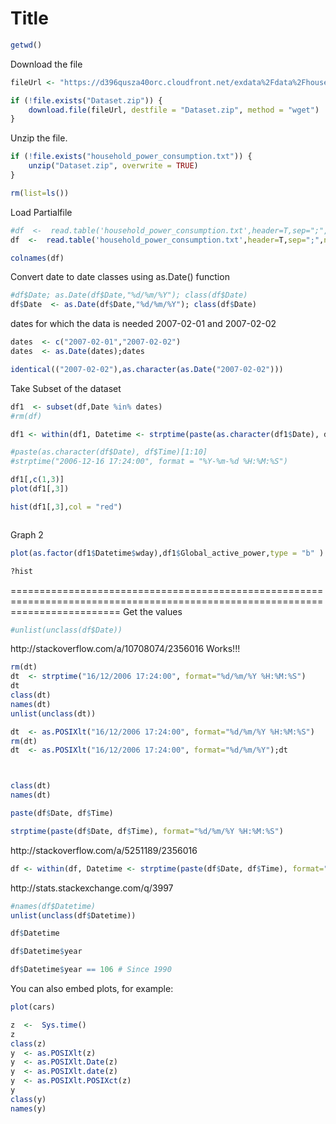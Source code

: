 Title
========================================================

```r
getwd()
```

Download the file
```r
fileUrl <- "https://d396qusza40orc.cloudfront.net/exdata%2Fdata%2Fhousehold_power_consumption.zip"

if (!file.exists("Dataset.zip")) {
    download.file(fileUrl, destfile = "Dataset.zip", method = "wget")
}
```

Unzip the file.

```r
if (!file.exists("household_power_consumption.txt")) {
    unzip("Dataset.zip", overwrite = TRUE)
}
```


```r
rm(list=ls())
```


Load Partial\Complete file
```r
#df  <-  read.table('household_power_consumption.txt',header=T,sep=";",na.strings="?",nrows=10)
df  <-  read.table('household_power_consumption.txt',header=T,sep=";",na.strings="?")
```

```r
colnames(df)
```

Convert date  to date classes using as.Date() function
```r

#df$Date; as.Date(df$Date,"%d/%m/%Y"); class(df$Date)
df$Date  <- as.Date(df$Date,"%d/%m/%Y"); class(df$Date)
```

dates for which the data is needed  2007-02-01 and 2007-02-02
```r
dates  <- c("2007-02-01","2007-02-02")
dates  <- as.Date(dates);dates
```

```r
identical(("2007-02-02"),as.character(as.Date("2007-02-02")))
```


Take Subset of the dataset

```r
df1  <- subset(df,Date %in% dates)
#rm(df)
```



```r
df1 <- within(df1, Datetime <- strptime(paste(as.character(df1$Date), df1$Time), format="%Y-%m-%d %H:%M:%S"));head(df1)

#paste(as.character(df$Date), df$Time)[1:10]
#strptime("2006-12-16 17:24:00", format = "%Y-%m-%d %H:%M:%S")

```




```r
df1[,c(1,3)]
plot(df1[,3])

hist(df1[,3],col = "red")



```


Graph 2
```r
plot(as.factor(df1$Datetime$wday),df1$Global_active_power,type = "b" )

```



```r
?hist

```



===============================================================================================================================
Get the values
```r
#unlist(unclass(df$Date))
```


http://stackoverflow.com/a/10708074/2356016
Works!!!
```r
rm(dt)
dt  <- strptime("16/12/2006 17:24:00", format="%d/%m/%Y %H:%M:%S")
dt
class(dt)
names(dt)
unlist(unclass(dt))
```


```r
dt  <- as.POSIXlt("16/12/2006 17:24:00", format="%d/%m/%Y %H:%M:%S")
rm(dt)
dt  <- as.POSIXlt("16/12/2006 17:24:00", format="%d/%m/%Y");dt



class(dt)
names(dt)

```




```r
paste(df$Date, df$Time)
```


```r
strptime(paste(df$Date, df$Time), format="%d/%m/%Y %H:%M:%S")
```

http://stackoverflow.com/a/5251189/2356016


```r
df <- within(df, Datetime <- strptime(paste(df$Date, df$Time), format="%d/%m/%Y %H:%M:%S"))
```


http://stats.stackexchange.com/q/3997

```r
#names(df$Datetime)
unlist(unclass(df$Datetime))
```

```r
df$Datetime
```


```r
df$Datetime$year 
```


```r
df$Datetime$year == 106 # Since 1990
```






You can also embed plots, for example:

```r
plot(cars)
```







```r
z  <-  Sys.time()
z
class(z)
y  <- as.POSIXlt(z)
y  <- as.POSIXlt.Date(z)
y  <- as.POSIXlt.date(z)
y  <- as.POSIXlt.POSIXct(z)
y
class(y)
names(y)
```

